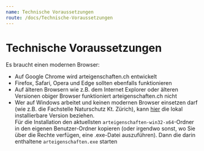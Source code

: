 ```yaml
---
name: Technische Voraussetzungen
route: /docs/Technische-Voraussetzungen
---
```


# Technische Voraussetzungen

Es braucht einen modernen Browser:

- Auf Google Chrome wird arteigenschaften.ch entwickelt
- Firefox, Safari, Opera und Edge sollten ebenfalls funktionieren
- Auf älteren Browsern wie z.B. dem Internet Explorer oder älteren Versionen obiger Browser funktioniert arteigenschaften.ch nicht
- Wer auf Windows arbeitet und keinen modernen Browser einsetzen darf (wie z.B. die Fachstelle Naturschutz Kt. Zürich), kann [hier](https://www.dropbox.com/sh/woc2mg53znyzrh4/AAC8DaKNABkAWYMCidCzMXYpa?dl=0) die lokal installierbare Version beziehen.<br/>
  Für die Installation den aktuellsten `arteigenschaften-win32-x64`-Ordner in den eigenen Benutzer-Ordner kopieren (oder irgendwo sonst, wo Sie über die Rechte verfügen, eine .exe-Datei auszuführen). Dann die darin enthaltene `arteigenschaften.exe` starten
